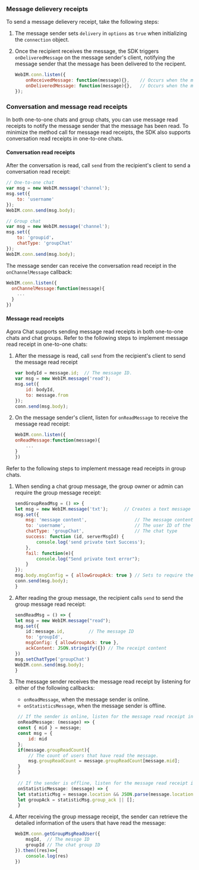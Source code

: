 <PlatformWrapper platform="web">

### Message delievery receipts

To send a message delievery receipt, take the following steps:

1. The message sender sets `delivery` in `options` as `true` when initializing the `connection` object.

2. Once the recipient receives the message, the SDK triggers `onDeliveredMessage` on the message sender's client, notifying the message sender that the message has been delivered to the recipent.

    ```javascript
    WebIM.conn.listen({
        onReceivedMessage: function(message){},    // Occurs when the message is received.
        onDeliveredMessage: function(message){},   // Occurs when the message is delivered.
    });
    ```

### Conversation and message read receipts

In both one-to-one chats and group chats, you can use message read receipts to notify the message sender that the message has been read. To minimize the method call for message read receipts, the SDK also supports conversation read receipts in one-to-one chats. 

#### Conversation read receipts

After the conversation is read, call `send` from the recipient's client to send a conversation read receipt:

```javascript
// One-to-one chat
var msg = new WebIM.message('channel');
msg.set({
    to: 'username'
});
WebIM.conn.send(msg.body);

// Group chat
var msg = new WebIM.message('channel');
msg.set({
    to: 'groupid'，
    chatType: 'groupChat'
});
WebIM.conn.send(msg.body);
```

The message sender can receive the conversation read receipt in the `onChannelMessage` callback:

```javascript
WebIM.conn.listen({
  onChannelMessage:function(message){
    ...
  }
})
```

#### Message read receipts

Agora Chat supports sending message read receipts in both one-to-one chats and chat groups. Refer to the following steps to implement message read receipt in one-to-one chats:

1. After the message is read, call `send` from the recipient's client to send the message read receipt

    ```javascript
    var bodyId = message.id;  // The message ID.
    var msg = new WebIM.message('read');
    msg.set({
        id: bodyId,
        to: message.from
    });
    conn.send(msg.body);
    ```

2. On the message sender's client, listen for `onReadMessage` to receive the message read receipt:

    ```javascript
    WebIM.conn.listen({
    onReadMessage:function(message){
        ...
    }
    })
    ```

Refer to the following steps to implement message read receipts in group chats.

1. When sending a chat group message, the group owner or admin can require the group message receipt:

    ```javascript
    sendGroupReadMsg = () => {
    let msg = new WebIM.message('txt');      // Creates a text message
    msg.set({
        msg: 'message content',                  // The message content
        to: 'username',                          // The user ID of the recipient
        chatType: 'groupChat',                   // The chat type
        success: function (id, serverMsgId) {
            console.log('send private text Success');
        },
        fail: function(e){
            console.log("Send private text error");
        }
    });
    msg.body.msgConfig = { allowGroupAck: true } // Sets to require the group message receipt
    conn.send(msg.body);
    }
    ```

2. After reading the group message, the recipient calls `send` to send the group message read receipt:

    ```javascript
    sendReadMsg = () => {
    let msg = new WebIM.message("read");
    msg.set({
        id：message.id,         // The message ID
        to: 'groupId',
        msgConfig: { allowGroupAck: true },
        ackContent: JSON.stringify({}) // The receipt content
    })
    msg.setChatType('groupChat')
    WebIM.conn.send(msg.body);
    }
    ```

3. The message sender receives the message read receipt by listening for either of the following callbacks:
    - `onReadMessage`, when the message sender is online.
    - `onStatisticsMessage`, when the message sender is offline. 

   ```javascript
    // If the sender is online, listen for the message read receipt in the onReadMessage callback.
    onReadMessage: (message) => {
    const { mid } = message;
    const msg = {
        id: mid
    };
    if(message.groupReadCount){
        // The count of users that have read the message.
        msg.groupReadCount = message.groupReadCount[message.mid];
    }
    }
        
    // If the sender is offline, listen for the message read receipt in the onStatisticMessage callback.
    onStatisticMessage: (message) => {
    let statisticMsg = message.location && JSON.parse(message.location);
    let groupAck = statisticMsg.group_ack || [];
    }
    ```

4. After receiving the group message receipt, the sender can retrieve the detailed information of the users that have read the message:

    ```javascript
    WebIM.conn.getGroupMsgReadUser({
        msgId,  // The messge ID
        groupId // The chat group ID
    }).then((res)=>{
        console.log(res)
    })
    ```

</PlatformWrapper>